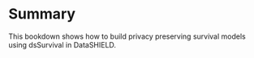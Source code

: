 # Summary

This bookdown shows how to build privacy preserving survival models using dsSurvival in DataSHIELD.